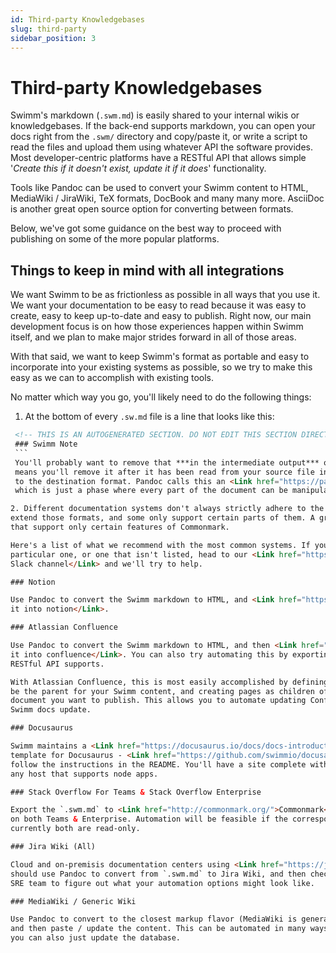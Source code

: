 ```yaml
---
id: Third-party Knowledgebases
slug: third-party
sidebar_position: 3
---
```


# Third-party Knowledgebases

Swimm's markdown (`.swm.md`) is easily shared to your internal wikis or knowledgebases. If the
back-end supports markdown, you can open your docs right from the `.swm/` directory
and copy/paste it, or write a script to read the files and upload them using 
whatever API the software provides. Most developer-centric platforms have a RESTful
API that allows simple '*Create this if it doesn't exist, update it if it does*' 
functionality.

Tools like <Link href="https://pandoc.org/">Pandoc</Link> can be used to convert your Swimm
content to HTML, MediaWiki / JiraWiki, TeX formats, DocBook and many many more. <Link href="https://asciidoc-py.github.io/">AsciiDoc</Link> 
is another great open source option for converting between formats. 

Below, we've got some guidance on the best way to proceed with publishing on some of the
more popular platforms.

## Things to keep in mind with all integrations

We want Swimm to be as frictionless as possible in all ways that you use it. We want your
documentation to be easy to read because it was easy to create, easy to keep up-to-date and
easy to publish. Right now, our main development focus is on how those experiences happen
within Swimm itself, and we plan to make major strides forward in all of those areas.

With that said, we want to keep Swimm's format as portable and easy to incorporate into your
existing systems as possible, so we try to make this easy as we can to accomplish with 
existing tools. 

No matter which way you go, you'll likely need to do the following things:

 1. At the bottom of every `.sw.md` file is a line that looks like this:
   ```HTML
    <!-- THIS IS AN AUTOGENERATED SECTION. DO NOT EDIT THIS SECTION DIRECTLY -->
    ### Swimm Note
    ```
    You'll probably want to remove that ***in the intermediate output*** of your tool, like Pandoc. This
    means you'll remove it after it has been read from your source file in `.swm/`, but before it's written
    to the destination format. Pandoc calls this an <Link href="https://pandoc.org/filters.html">Abstract Syntax Tree</Link>,
    which is just a phase where every part of the document can be manipulated before it's written.

2. Different documentation systems don't always strictly adhere to the formats that they support, some
extend those formats, and some only support certain parts of them. A great example is many tools
that support only certain features of Commonmark.

Here's a list of what we recommend with the most common systems. If you have a question about a
particular one, or one that isn't listed, head to our <Link href="https://swimm.live/slack">community 
Slack channel</Link> and we'll try to help. 

### Notion

Use Pandoc to convert the Swimm markdown to HTML, and <Link href="https://www.notion.so/Import-data-into-Notion-18c37b470e8941789548b68049af750b">import 
it into notion</Link>. 

### Atlassian Confluence 

Use Pandoc to convert the Swimm markdown to HTML, and then <Link href="https://community.atlassian.com/t5/Confluence-questions/Import-HTML-files-into-confluence/qaq-p/804375">import
it into confluence</Link>. You can also try automating this by exporting to other formats that their
RESTful API supports.

With Atlassian Confluence, this is most easily accomplished by defining a page ID that will
be the parent for your Swimm content, and creating pages as children of that page for each
document you want to publish. This allows you to automate updating Confluence when your
Swimm docs update.

### Docusaurus

Swimm maintains a <Link href="https://docusaurus.io/docs/docs-introduction#docs-only-mode">docs only mode</Link>
template for Docusaurus - <Link href="https://github.com/swimmio/docusaurus-template">just fork this repo</Link> and
follow the instructions in the README. You'll have a site complete with offline search that you can deploy to
any host that supports node apps.

### Stack Overflow For Teams & Stack Overflow Enterprise

Export the `.swm.md` to <Link href="http://commonmark.org/">Commonmark</Link> with pandoc, and you can use it 
on both Teams & Enterprise. Automation will be feasible if the corresponding APIs allow read/write access, 
currently both are read-only. 

### Jira Wiki (All)

Cloud and on-premisis documentation centers using <Link href="https://jira.atlassian.com/secure/WikiRendererHelpAction.jspa?section=all">Jira Wiki Formatting</Link>
should use Pandoc to convert from `.swm.md` to Jira Wiki, and then check with your IT / DevOps /
SRE team to figure out what your automation options might look like. 

### MediaWiki / Generic Wiki

Use Pandoc to convert to the closest markup flavor (MediaWiki is generally good for most of them),
and then paste / update the content. This can be automated in many ways; while MediaWiki has a <Link href="https://www.mediawiki.org/wiki/API:REST_API">very easy RESTful API</Link>;
you can also just update the database. 
